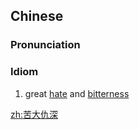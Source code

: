 ==Chinese==
{{zh-forms}}

===Pronunciation===
{{zh-pron
|m=kǔdàchóushēn
|cat=id
}}

===Idiom===
{{zh-idiom}}

# great [[hate]] and [[bitterness]]

[[zh:苦大仇深]]